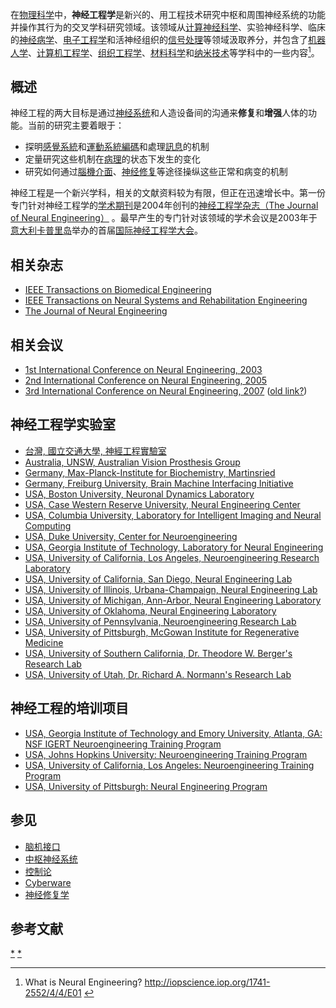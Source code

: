 {{TOCright}}

{{otheruses|神经控制论}}
在[[物理科学|物理科学]]中，'''神经工程学'''是新兴的、用工程技术研究中枢和周围神经系统的功能并操作其行为的交叉学科研究领域。该领域从[[计算神经科学|计算神经科学]]、实验神经科学、临床的[[神经病学|神经病学]]、[[电子工程学|电子工程学]]和活神经组织的[[信号处理|信号处理]]等领域汲取养分，并包含了[[机器人学|机器人学]]、[[计算机工程学|计算机工程学]]、[[组织工程学|组织工程学]]、[[材料科学|材料科学]]和[[纳米技术|纳米技术]]等学科中的一些内容<ref>What is Neural Engineering? http://iopscience.iop.org/1741-2552/4/4/E01 {{Wayback|url=http://iopscience.iop.org/1741-2552/4/4/E01 |date=20200923122743 }}</ref>。

== 概述 ==
神经工程的两大目标是通过[[神经系统|神经系统]]和人造设备间的沟通来'''修复'''和'''增强'''人体的功能。当前的研究主要着眼于：
* 探明[[感覺系統|感覺系統]]和[[運動系統|運動系統]][[神經編碼|編碼]]和處理[[訊息|訊息]]的机制
* 定量研究这些机制在[[神经病理学|病理]]的状态下发生的变化
* 研究如何通过[[腦機介面|腦機介面]]、[[神经修复|神经修复]]等途径操纵这些正常和病变的机制

神经工程是一个新兴学科，相关的文献资料较为有限，但正在迅速增长中。第一份专门针对神经工程学的[[学术期刊|学术期刊]]是2004年创刊的[http://www.iop.org/EJ/journal/JNE 神经工程学杂志（The Journal of Neural Engineering）] {{Wayback|url=http://www.iop.org/EJ/journal/JNE |date=20080706002210 }}。最早产生的专门针对该领域的学术会议是2003年于[[意大利|意大利]][[卡普里岛|卡普里岛]]举办的首届[https://web.archive.org/web/20060907083837/http://www.dartmouth.edu/~ne2003/ne2003/main_index.html 国际神经工程学大会]。

== 相关杂志 ==
* [http://bme.cnel.ufl.edu/ IEEE Transactions on Biomedical Engineering] {{Wayback|url=http://bme.cnel.ufl.edu/ |date=20100127061628 }}
* [https://web.archive.org/web/20060214065433/http://tnsre.bme.jhu.edu/ IEEE Transactions on Neural Systems and Rehabilitation Engineering]
* [http://www.iop.org/EJ/journal/JNE The Journal of Neural Engineering] {{Wayback|url=http://www.iop.org/EJ/journal/JNE |date=20080706002210 }}

== 相关会议 ==
* [https://web.archive.org/web/20060907083555/http://www.dartmouth.edu/~ne2003/ 1st International Conference on Neural Engineering, 2003]
* [https://web.archive.org/web/20070110071505/http://www.dartmouth.edu/~ne2005/ 2nd International Conference on Neural Engineering, 2005]
* [https://web.archive.org/web/20060911141002/http://www.fulton.asu.edu/~ne2007/index.html 3rd International Conference on Neural Engineering, 2007] ([https://web.archive.org/web/20060522225645/http://www.dartmouth.edu/~ne2007/ old link?])

== 神经工程学实验室 ==

* [https://web.archive.org/web/20131023150858/http://life.nctu.edu.tw/~lwko/ 台灣, 國立交通大學, 神經工程實驗室]
* [http://bionic.gsbme.unsw.edu.au/ Australia, UNSW, Australian Vision Prosthesis Group] {{Wayback|url=http://bionic.gsbme.unsw.edu.au/ |date=20110812123500 }}
* [https://web.archive.org/web/20050308103348/http://www.biochem.mpg.de/mnphys/index.html Germany, Max-Planck-Institute for Biochemistry, Martinsried]
* [http://www.bmi.uni-freiburg.de/home.html Germany, Freiburg University, Brain Machine Interfacing Initiative]{{dead link|date=2018年4月 |bot=InternetArchiveBot |fix-attempted=yes }}
* [http://www.bu.edu/ndl/ USA, Boston University, Neuronal Dynamics Laboratory] {{Wayback|url=http://www.bu.edu/ndl/ |date=20091125020500 }}
* [http://nec.cwru.edu/ USA, Case Western Reserve University, Neural Engineering Center] {{Wayback|url=http://nec.cwru.edu/ |date=20080513085628 }}
* [http://liinc.bme.columbia.edu/ USA, Columbia University, Laboratory for Intelligent Imaging and Neural Computing] {{Wayback|url=http://liinc.bme.columbia.edu/ |date=20201223082752 }}
* [http://www.duke.edu/~ch/Neuroeng/index.htm USA, Duke University, Center for Neuroengineering] {{Wayback|url=http://www.duke.edu/~ch/Neuroeng/index.htm |date=20111009003459 }}
* [http://www.neuro.gatech.edu/ USA, Georgia Institute of Technology, Laboratory for Neural Engineering] {{Wayback|url=http://www.neuro.gatech.edu/ |date=20210413151828 }}
* [http://www.judylab.org/research/ USA, University of California, Los Angeles, Neuroengineering Research Laboratory] {{Wayback|url=http://www.judylab.org/research/ |date=20191006224249 }}
* [http://www.silva.ucsd.edu/ USA, University of California, San Diego, Neural Engineering Lab] {{Wayback|url=http://www.silva.ucsd.edu/ |date=20210428035237 }}
* [https://web.archive.org/web/20060716175904/http://soma.npa.uiuc.edu/labs/wheeler/home.html USA, University of Illinois, Urbana-Champaign, Neural Engineering Lab]
* [https://web.archive.org/web/20061021065411/http://nelab.engin.umich.edu/ USA, University of Michigan, Ann-Arbor, Neural Engineering Laboratory]
* [http://faculty-staff.ou.edu/R/Robert.L.Rennaker-1.II/home.html USA, University of Oklahoma, Neural Engineering Laboratory] {{Wayback|url=http://faculty-staff.ou.edu/R/Robert.L.Rennaker-1.II/home.html |date=20070103214822 }}
* [https://web.archive.org/web/20061105154759/http://www.neuroengineering.upenn.edu/ USA, University of Pennsylvania, Neuroengineering Research Lab]
* [http://www.mirm.pitt.edu/neuro/ USA, University of Pittsburgh, McGowan Institute for Regenerative Medicine] {{Wayback|url=http://www.mirm.pitt.edu/neuro/ |date=20151027012842 }}
* [http://www.neural-prosthesis.com/ USA, University of Southern California, Dr. Theodore W. Berger's Research Lab] {{Wayback|url=http://www.neural-prosthesis.com/ |date=20210211234311 }}
* [http://www.bioen.utah.edu/cni USA, University of Utah, Dr. Richard A. Normann's Research Lab] {{Wayback|url=http://www.bioen.utah.edu/cni |date=20181012012519 }}

== 神经工程的培训项目 ==
* [https://web.archive.org/web/20061112040002/http://www.neuro.gatech.edu/igert/ USA, Georgia Institute of Technology and Emory University, Atlanta, GA: NSF IGERT Neuroengineering Training Program]
* [http://neuroengineering.bme.jhu.edu/ USA, Johns Hopkins University: Neuroengineering Training Program] {{Wayback|url=http://neuroengineering.bme.jhu.edu/ |date=20210422185730 }}
* [http://www.bri.ucla.edu/bri_education/Neuroengineering.asp USA, University of California, Los Angeles: Neuroengineering Training Program] {{Wayback|url=http://www.bri.ucla.edu/bri_education/Neuroengineering.asp |date=20140506004705 }}
* [https://web.archive.org/web/20061019080801/http://www.engrng.pitt.edu/bioengineering/main/graduate/tracks/neural.html USA, University of Pittsburgh: Neural Engineering Program]

== 参见 ==
* [[脑机接口|脑机接口]]
* [[中枢神经系统|中枢神经系统]]
* [[控制论|控制论]]
* [[Cyberware|Cyberware]]
* [[神经修复学|神经修复学]]

== 参考文献 ==
<references />

[[Category:交叉学科|*]]
[[Category:神经工程|*]]